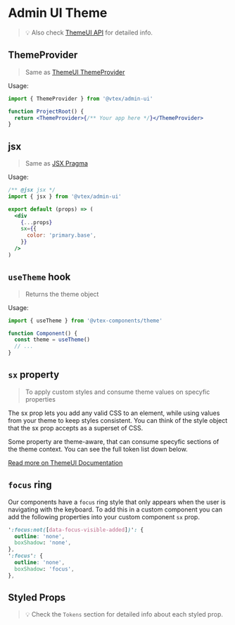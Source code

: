 
<Meta title="design-system/Theme/theme" />

# Admin UI Theme

> 💡 Also check [ThemeUI API](https://theme-ui.com/api/) for detailed info.

## ThemeProvider

> Same as [ThemeUI ThemeProvider](https://theme-ui.com/guides/how-it-works/#themeprovider)

Usage:

```jsx
import { ThemeProvider } from '@vtex/admin-ui'

function ProjectRoot() {
  return <ThemeProvider>{/** Your app here */}</ThemeProvider>
}
```

## jsx

> Same as [JSX Pragma](https://theme-ui.com/guides/how-it-works/#jsx-pragma)

Usage:

```jsx
/** @jsx jsx */
import { jsx } from '@vtex/admin-ui'

export default (props) => (
  <div
    {...props}
    sx={{
      color: 'primary.base',
    }}
  />
)
```

## `useTheme` hook

> Returns the theme object

Usage:

```jsx
import { useTheme } from '@vtex-components/theme'

function Component() {
  const theme = useTheme()
  // ...
}
```

## `sx` property

> To apply custom styles and consume theme values on specyfic properties

The sx prop lets you add any valid CSS to an element, while using values from your theme to keep styles consistent. You can think of the style object that the sx prop accepts as a superset of CSS.

Some property are theme-aware, that can consume specyfic sections of the theme context. You can see the full token list down below.

[Read more on ThemeUI Documentation](https://theme-ui.com/sx-prop)

## `focus` ring

Our components have a `focus` ring style that only appears when the user is navigating with the keyboard. To add this in a custom component you can add the following properties into your custom component `sx` prop.

```css
':focus:not([data-focus-visible-added])': {
  outline: 'none',
  boxShadow: 'none',
},
':focus': {
  outline: 'none',
  boxShadow: 'focus',
},
```

## Styled Props

> 💡 Check the `Tokens` section for detailed info about each styled prop.
